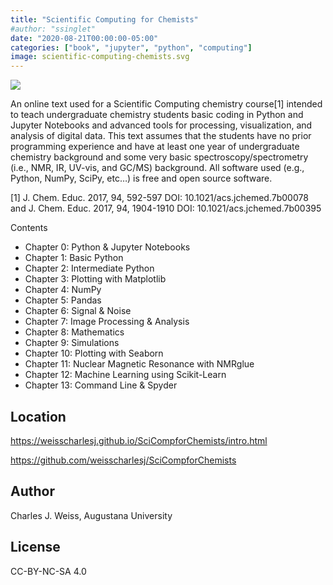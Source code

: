 ```yaml
---
title: "Scientific Computing for Chemists"
#author: "ssinglet"
date: "2020-08-21T00:00:00-05:00"
categories: ["book", "jupyter", "python", "computing"]
image: scientific-computing-chemists.svg
---
```


![](scientific-computing-chemists.svg)

An online text used for a Scientific Computing chemistry course[1] intended to teach undergraduate chemistry students basic coding in Python and Jupyter Notebooks and advanced tools for processing, visualization, and analysis of digital data. This text assumes that the students have no prior programming experience and have at least one year of undergraduate chemistry background and some very basic spectroscopy/spectrometry (i.e., NMR, IR, UV-vis, and GC/MS) background. All software used (e.g., Python, NumPy, SciPy, etc...) is free and open source software.

[1] J. Chem. Educ. 2017, 94, 592-597 DOI: 10.1021/acs.jchemed.7b00078 and J. Chem. Educ. 2017, 94, 1904-1910 DOI: 10.1021/acs.jchemed.7b00395

Contents

-   Chapter 0: Python &amp; Jupyter Notebooks
-   Chapter 1: Basic Python
-   Chapter 2: Intermediate Python
-   Chapter 3: Plotting with Matplotlib
-   Chapter 4: NumPy
-   Chapter 5: Pandas
-   Chapter 6: Signal &amp; Noise
-   Chapter 7: Image Processing &amp; Analysis
-   Chapter 8: Mathematics
-   Chapter 9: Simulations
-   Chapter 10: Plotting with Seaborn
-   Chapter 11: Nuclear Magnetic Resonance with NMRglue
-   Chapter 12: Machine Learning using Scikit-Learn
-   Chapter 13: Command Line &amp; Spyder


## Location {#location}

<https://weisscharlesj.github.io/SciCompforChemists/intro.html>

<https://github.com/weisscharlesj/SciCompforChemists>


## Author {#author}

Charles J. Weiss, Augustana University


## License {#license}

CC-BY-NC-SA 4.0
